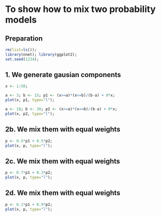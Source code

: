 # To show how to mix two probability models

## Preparation
```r
rm(list=ls()); 
library(nnet); library(ggplot2);
set.seed(1234);
```

## 1. We generate gausian components
```r
x <- 1:50;

a <- 3; b <- 15; p1 <- (x>=a)*(x<=b)/(b-a) + 0*x;
plot(x, p1, type="l");

a <- 18; b <- 30; p2 <- (x>=a)*(x<=b)/(b-a) + 0*x;
plot(x, p2, type="l");
```


## 2b. We mix them with equal weights
```r
p <- 0.5*p1 + 0.5*p2;
plot(x, p, type="l");
```

## 2c. We mix them with equal weights
```r
p <- 0.7*p1 + 0.3*p2;
plot(x, p, type="l");
```


## 2d. We mix them with equal weights
```r
p <- 0.1*p1 + 0.9*p2;
plot(x, p, type="l");
```



